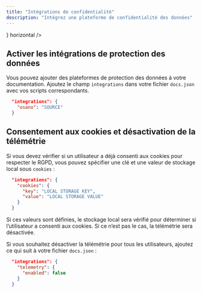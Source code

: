 ```yaml
---
title: "Intégrations de confidentialité"
description: "Intégrez une plateforme de confidentialité des données"
---
```


<CardGroup>
  <Card title="Osano" href="/fr/integrations/privacy/osano" icon={<svg width="32" height="32" className="h-6 w-6" viewBox="0 0 256 256" fill="none" xmlns="http://www.w3.org/2000/svg"><path fillRule="evenodd" clipRule="evenodd" d="M128 256C198.692 256 256 198.692 256 128C256 57.3076 198.692 0 128 0C57.3076 0 0 57.3076 0 128C0 198.692 57.3076 256 128 256ZM128 192C163.346 192 192 163.346 192 128C192 92.6538 163.346 64 128 64C92.6538 64 64 92.6538 64 128C64 163.346 92.6538 192 128 192Z" fill="#7764FA"/></svg>} horizontal />
</CardGroup>

## Activer les intégrations de protection des données

Vous pouvez ajouter des plateformes de protection des données à votre documentation. Ajoutez le champ `integrations` dans votre fichier `docs.json` avec vos scripts correspondants.

```json
  "integrations": {
    "osano": "SOURCE"
  }
```

## Consentement aux cookies et désactivation de la télémétrie

Si vous devez vérifier si un utilisateur a déjà consenti aux cookies pour respecter le RGPD, vous pouvez spécifier une clé et une valeur de stockage local sous `cookies` :

```json
  "integrations": {
    "cookies": {
      "key": "LOCAL STORAGE KEY",
      "value": "LOCAL STORAGE VALUE"
    }
  }
```

Si ces valeurs sont définies, le stockage local sera vérifié pour déterminer si l’utilisateur a consenti aux cookies. Si ce n’est pas le cas, la télémétrie sera désactivée.

Si vous souhaitez désactiver la télémétrie pour tous les utilisateurs, ajoutez ce qui suit à votre fichier `docs.json` :

```json
  "integrations": {
    "telemetry": {
      "enabled": false
    }
  }
```
